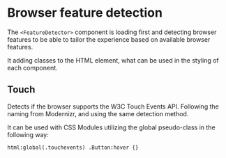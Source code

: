 
<Meta title="documentation/Feature detection" />

# Browser feature detection
The ```<FeatureDetector>``` component is loading first and detecting browser features to be able to tailor the experience based on available browser features.

It adding classes to the HTML element, what can be used in the styling of each component.

## Touch
Detects if the browser supports the W3C Touch Events API. Following the naming from Modernizr, and using the same detection method.

It can be used with CSS Modules utilizing the global pseudo-class in the following way:

```html:global(.touchevents) .Button:hover {}```